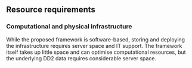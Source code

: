 ## Resource requirements

### Computational and physical infrastructure

While the proposed framework is software-based, storing and deploying
the infrastructure requires server space and IT support. The framework
itself takes up little space and can optimise computational resources,
but the underlying DD2 data requires considerable server space.
